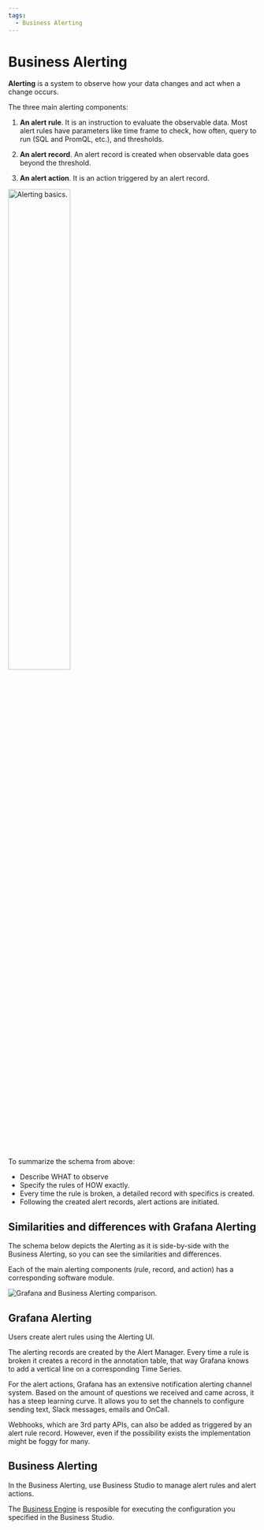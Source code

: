 ```yaml
---
tags:
  - Business Alerting
---
```



# Business Alerting

**Alerting** is a system to observe how your data changes and act when a change occurs.

The three main alerting components:

1. **An alert rule**. It is an instruction to evaluate the observable data.
   Most alert rules have parameters like time frame to check, how often, query to run (SQL and PromQL, etc.), and thresholds.

2. **An alert record**. An alert record is created when observable data goes beyond the threshold.

3. **An alert action**. It is an action triggered by an alert record.

<Image
  title="Alerting basics."
  src="/img/big/business-alerting/basics.png"
  width="50%"
/>

To summarize the schema from above:

- Describe WHAT to observe
- Specify the rules of HOW exactly.
- Every time the rule is broken, a detailed record with specifics is created.
- Following the created alert records, alert actions are initiated.

## Similarities and differences with Grafana Alerting

The schema below depicts the Alerting as it is side-by-side with the Business Alerting, so you can see the similarities and differences.

Each of the main alerting components (rule, record, and action) has a corresponding software module.

<Image
  title="Grafana and Business Alerting comparison."
  src="/img/big/business-alerting/alerting-vs-big.png"
/>

## Grafana Alerting

Users create alert rules using the Alerting UI.

The alerting records are created by the Alert Manager. Every time a rule is broken it creates a record in the annotation table, that way Grafana knows to add a vertical line on a corresponding Time Series.

For the alert actions, Grafana has an extensive notification alerting channel system. Based on the amount of questions we received and came across, it has a steep learning curve. It allows you to set the channels to configure sending text, Slack messages, emails and OnCall.

Webhooks, which are 3rd party APIs, can also be added as triggered by an alert rule record. However, even if the possibility exists the implementation might be foggy for many.

## Business Alerting

In the Business Alerting, use Business Studio to manage alert rules and alert actions.

The [Business Engine](../engine/) is resposible for executing the configuration you specified in the Business Studio.
